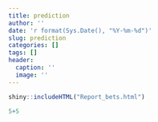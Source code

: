 ```yaml
---
title: prediction
author: ''
date: 'r format(Sys.Date(), "%Y-%m-%d")'
slug: prediction
categories: []
tags: []
header:
  caption: ''
  image: ''
---
```


```r
shiny::includeHTML("Report_bets.html") 
```

```r
5+5
```

